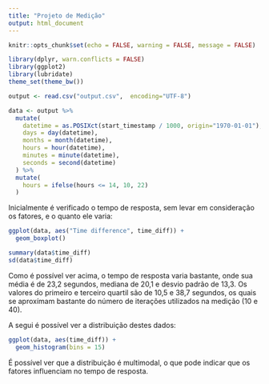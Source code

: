 ```yaml
---
title: "Projeto de Medição"
output: html_document
---
```


```r
knitr::opts_chunk$set(echo = FALSE, warning = FALSE, message = FALSE)
```

```r
library(dplyr, warn.conflicts = FALSE)
library(ggplot2)
library(lubridate)
theme_set(theme_bw())
```

```r
output <- read.csv("output.csv",  encoding="UTF-8")

data <- output %>% 
  mutate(
    datetime = as.POSIXct(start_timestamp / 1000, origin="1970-01-01"),
    days = day(datetime),
    months = month(datetime),
    hours = hour(datetime),
    minutes = minute(datetime),
    seconds = second(datetime)
  ) %>%
  mutate(
    hours = ifelse(hours <= 14, 10, 22)
  )
```

Inicialmente é verificado o tempo de resposta, sem levar em consideração os fatores, e o quanto ele varia:

```r
ggplot(data, aes("Time difference", time_diff)) +
  geom_boxplot()

summary(data$time_diff)
sd(data$time_diff)
```

Como é possível ver acima, o tempo de resposta varia bastante, onde sua média é de 23,2 segundos, mediana de 20,1 e desvio padrão de 13,3. Os valores do primeiro e terceiro quartil são de 10,5 e 38,7 segundos, os quais se aproxímam bastante do número de iterações utilizados na medição (10 e 40).

A segui é possível ver a distribuição destes dados:

```r
ggplot(data, aes(time_diff)) +
  geom_histogram(bins = 15)
```

É possível ver que a distribuição é multimodal, o que pode indicar que os fatores influenciam no tempo de resposta.